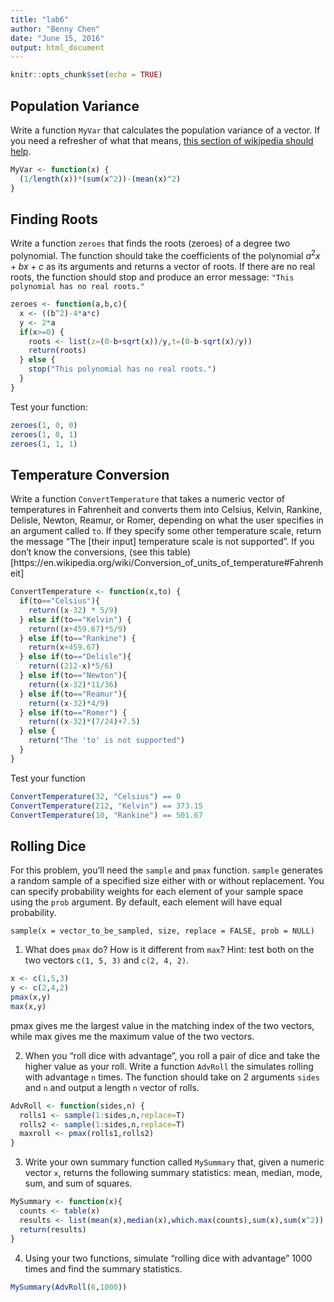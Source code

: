 ---
title: "lab6"
author: "Benny Chen"
date: "June 15, 2016"
output: html_document
---

```{r setup, include=FALSE}
knitr::opts_chunk$set(echo = TRUE)
```

## Population Variance

Write a function `MyVar` that calculates the population variance of a vector.  If you need a refresher of what that means, [this section of wikipedia should help](https://en.wikipedia.org/wiki/Variance#Population_variance_and_sample_variance).
```{r}
MyVar <- function(x) {
  (1/length(x))*(sum(x^2))-(mean(x)^2)
}
```
## Finding Roots
Write a function `zeroes` that finds the roots (zeroes) of a degree two polynomial.  The function should take the coefficients of the polynomial $a^2x + bx + c$ as its arguments and returns a vector of roots.  If there are no real roots, the function should stop and produce an error message: `"This polynomial has no real roots."`
```{r}
zeroes <- function(a,b,c){
  x <- ((b^2)-4*a*c)
  y <- 2*a
  if(x>=0) {
    roots <- list(z=(0-b+sqrt(x))/y,t=(0-b-sqrt(x)/y))
    return(roots)
  } else {
    stop("This polynomial has no real roots.")
  }
}
```


Test your function:
```{r, eval = F}
zeroes(1, 0, 0)
zeroes(1, 0, 1)
zeroes(1, 1, 1)
```

## Temperature Conversion

Write a function `ConvertTemperature` that takes a numeric vector of temperatures in Fahrenheit and converts them into Celsius, Kelvin, Rankine, Delisle, Newton, Reamur, or Romer, depending on what the user specifies in an argument called `to`.  If they specify some other temperature scale, return the message "The [their input] temperature scale is not supported".  If you don't know the conversions, (see this table)[https://en.wikipedia.org/wiki/Conversion_of_units_of_temperature#Fahrenheit]
```{r}
ConvertTemperature <- function(x,to) {
  if(to=="Celsius"){
    return((x-32) * 5/9)
  } else if(to=="Kelvin") {
    return((x+459.67)*5/9)
  } else if(to=="Rankine") {
    return(x+459.67)
  } else if(to=="Delisle"){
    return((212-x)*5/6)
  } else if(to=="Newton"){
    return((x-32)*11/36)
  } else if(to=="Reamur"){
    return((x-32)*4/9)
  } else if(to=="Romer") {
    return((x-32)*(7/24)+7.5)
  } else {
    return("The 'to' is not supported")
  }
}
```

Test your function
```{r, eval = F}
ConvertTemperature(32, "Celsius") == 0
ConvertTemperature(212, "Kelvin") == 373.15
ConvertTemperature(10, "Rankine") == 501.67
```


## Rolling Dice

For this problem, you'll need the `sample` and `pmax` function.  `sample` generates a random sample of a specified size either with or without replacement.  You can specify probability weights for each element of your sample space using the `prob` argument.  By default, each element will have equal probability.
```
sample(x = vector_to_be_sampled, size, replace = FALSE, prob = NULL)
```
1. What does `pmax` do? How is it different from `max`? Hint: test both on the two vectors `c(1, 5, 3)` and `c(2, 4, 2)`.
```{r}
x <- c(1,5,3)
y <- c(2,4,2)
pmax(x,y)
max(x,y)
```
pmax gives me the largest value in the matching index of the two vectors, while max gives me the maximum value of the two vectors. 

2. When you "roll dice with advantage", you roll a pair of dice and take the higher value as your roll.  Write a function `AdvRoll` the simulates rolling with advantage `n` times. The function should take on 2 arguments `sides` and `n` and output a length `n` vector of rolls.
```{r}
AdvRoll <- function(sides,n) {
  rolls1 <- sample(1:sides,n,replace=T)
  rolls2 <- sample(1:sides,n,replace=T)
  maxroll <- pmax(rolls1,rolls2)
}
```
3. Write your own summary function called `MySummary` that, given a numeric vector `x`, returns the following summary statistics: mean, median, mode, sum, and sum of squares.
```{r}
MySummary <- function(x){
  counts <- table(x)
  results <- list(mean(x),median(x),which.max(counts),sum(x),sum(x^2))
  return(results)
}
```

4. Using your two functions, simulate "rolling dice with advantage" 1000 times and find the summary statistics.
```{r}
MySummary(AdvRoll(6,1000))
```
